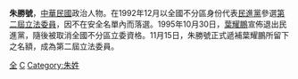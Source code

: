 '''朱勝號'''{{bd||||}}，[[中華民國|中華民國]]政治人物。在1992年12月以全國不分區身份代表[[民進黨|民進黨]]參選[[1992年中華民國立法委員選舉|第二屆立法委員]]，因不在安全名單內而落選。1995年10月30日，[[葉耀鵬|葉耀鵬]]宣佈退出民進黨，隨後被取消全國不分區立委資格。11月15日，朱勝號正式遞補葉耀鵬所留下之名額，成為第二屆立法委員。

{{中華民國第二屆立法委員}}
{{TW-poli-bio-stub}}
[[Category:民主進步黨籍立法委員|全]]
[[Category:第二屆立法院立法委員|C]]
[[Category:朱姓|Category:朱姓]]